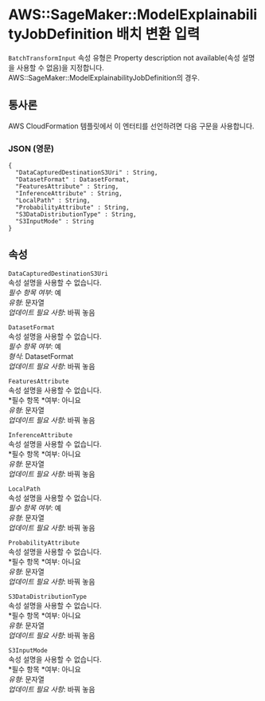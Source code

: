 # AWS::SageMaker::ModelExplainabilityJobDefinition 배치 변환 입력

`BatchTransformInput` 속성 유형은 Property description not available(속성 설명을 사용할 수 없음)을 지정합니다. AWS::SageMaker::ModelExplainabilityJobDefinition의 경우.

## 통사론

AWS CloudFormation 템플릿에서 이 엔터티를 선언하려면 다음 구문을 사용합니다.

### JSON (영문)

```
{
  "DataCapturedDestinationS3Uri" : String,
  "DatasetFormat" : DatasetFormat,
  "FeaturesAttribute" : String,
  "InferenceAttribute" : String,
  "LocalPath" : String,
  "ProbabilityAttribute" : String,
  "S3DataDistributionType" : String,
  "S3InputMode" : String
}
```

## 속성

`DataCapturedDestinationS3Uri`  
속성 설명을 사용할 수 없습니다.  
_필수 항목 여부_: 예  
_유형_: 문자열  
_업데이트 필요 사항_: 바꿔 놓음

`DatasetFormat`  
속성 설명을 사용할 수 없습니다.  
_필수 항목 여부_: 예  
_형식_: DatasetFormat  
_업데이트 필요 사항_: 바꿔 놓음

`FeaturesAttribute`  
속성 설명을 사용할 수 없습니다.  
*필수 항목 *여부: 아니요  
_유형_: 문자열  
_업데이트 필요 사항_: 바꿔 놓음

`InferenceAttribute`  
속성 설명을 사용할 수 없습니다.  
*필수 항목 *여부: 아니요  
_유형_: 문자열  
_업데이트 필요 사항_: 바꿔 놓음

`LocalPath`  
속성 설명을 사용할 수 없습니다.  
_필수 항목 여부_: 예  
_유형_: 문자열  
_업데이트 필요 사항_: 바꿔 놓음

`ProbabilityAttribute`  
속성 설명을 사용할 수 없습니다.  
*필수 항목 *여부: 아니요  
_유형_: 문자열  
_업데이트 필요 사항_: 바꿔 놓음

`S3DataDistributionType`  
속성 설명을 사용할 수 없습니다.  
*필수 항목 *여부: 아니요  
_유형_: 문자열  
_업데이트 필요 사항_: 바꿔 놓음

`S3InputMode`  
속성 설명을 사용할 수 없습니다.  
*필수 항목 *여부: 아니요  
_유형_: 문자열  
_업데이트 필요 사항_: 바꿔 놓음
